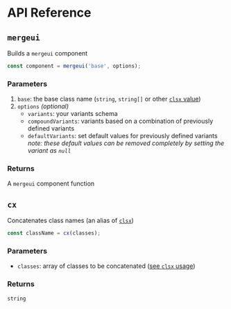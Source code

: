 # API Reference

## `mergeui`

Builds a `mergeui` component

```ts
const component = mergeui('base', options);
```

### Parameters

1. `base`: the base class name (`string`, `string[]` or other [`clsx` value](https://github.com/lukeed/clsx#input))
1. `options` _(optional)_
   - `variants`: your variants schema
   - `compoundVariants`: variants based on a combination of previously defined variants
   - `defaultVariants`: set default values for previously defined variants  
     _note: these default values can be removed completely by setting the variant as `null`_

### Returns

A `mergeui` component function

## `cx`

Concatenates class names (an alias of [`clsx`](https://github.com/lukeed/clsx))

```ts
const className = cx(classes);
```

### Parameters

- `classes`: array of classes to be concatenated ([see `clsx` usage](https://github.com/lukeed/clsx#input))

### Returns

`string`
